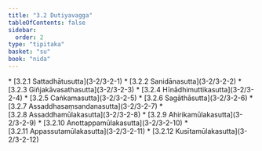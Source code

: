 ```yaml
---
title: "3.2 Dutiyavagga"
tableOfContents: false
sidebar:
  order: 2
type: "tipitaka"
basket: "su"
book: "nida"
---
```



<DynamicBreadcrumb />



<TableOfContents book="nida" section="3.2">
* [3.2.1 Sattadhātusutta](3-2/3-2-1)
* [3.2.2 Sanidānasutta](3-2/3-2-2)
* [3.2.3 Giñjakāvasathasutta](3-2/3-2-3)
* [3.2.4 Hīnādhimuttikasutta](3-2/3-2-4)
* [3.2.5 Caṅkamasutta](3-2/3-2-5)
* [3.2.6 Sagāthāsutta](3-2/3-2-6)
* [3.2.7 Assaddhasaṃsandanasutta](3-2/3-2-7)
* [3.2.8 Assaddhamūlakasutta](3-2/3-2-8)
* [3.2.9 Ahirikamūlakasutta](3-2/3-2-9)
* [3.2.10 Anottappamūlakasutta](3-2/3-2-10)
* [3.2.11 Appassutamūlakasutta](3-2/3-2-11)
* [3.2.12 Kusītamūlakasutta](3-2/3-2-12)
</TableOfContents>